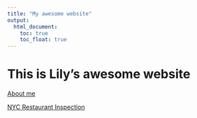 ```yaml
---
title: "My awesome website"
output: 
  html_document:
    toc: true
    toc_float: true
---
```


# This is Lily's awesome website

[About me](about.html)

[NYC Restaurant Inspection](rest_inspec.html)
